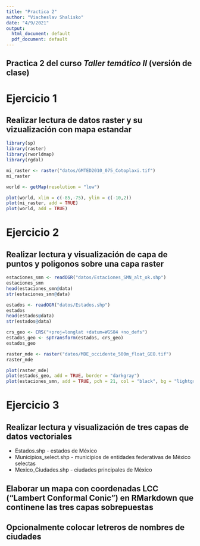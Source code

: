 ---
title: "Practica 2"
author: "Viacheslav Shalisko"
date: "4/9/2021"
output:
  html_document: default
  pdf_document: default
---

## Practica 2 del curso *Taller temático II* (versión de clase)

# Ejercicio 1

## Realizar lectura de datos raster y su vizualización con mapa estandar

```{r}
library(sp)
library(raster)
library(rworldmap)
library(rgdal)
```


```{r cache = TRUE}
mi_raster <- raster("datos/GMTED2010_075_Cotoplaxi.tif")
mi_raster

world <- getMap(resolution = "low")

plot(world, xlim = c(-85,-75), ylim = c(-10,2))
plot(mi_raster, add = TRUE)
plot(world, add = TRUE)
```

# Ejercicio 2

## Realizar lectura y visualización de capa de puntos y poligonos sobre una capa raster

```{r fig.width = 8, fig.height = 9}
estaciones_smn <- readOGR("datos/Estaciones_SMN_alt_ok.shp")
estaciones_smn
head(estaciones_smn@data)
str(estaciones_smn@data)

estados <- readOGR("datos/Estados.shp")
estados
head(estados@data)
str(estados@data)

crs_geo <- CRS("+proj=longlat +datum=WGS84 +no_defs")
estados_geo <- spTransform(estados, crs_geo)
estados_geo

raster_mde <- raster("datos/MDE_occidente_500m_float_GEO.tif")
raster_mde

plot(raster_mde)
plot(estados_geo, add = TRUE, border = "darkgray")
plot(estaciones_smn, add = TRUE, pch = 21, col = "black", bg = "lightgray")
```

# Ejercicio 3

## Realizar lectura y visualización de tres capas de datos vectoriales
* Estados.shp - estados de México
* Municipios_select.shp - municipios de entidades federativas de México selectas
* Mexico_Ciudades.shp - ciudades principales de México

## Elaborar un mapa con coordenadas LCC ("Lambert Conformal Conic") en RMarkdown que continene las tres capas sobrepuestas

## Opcionalmente colocar letreros de nombres de ciudades

```{r}

```


